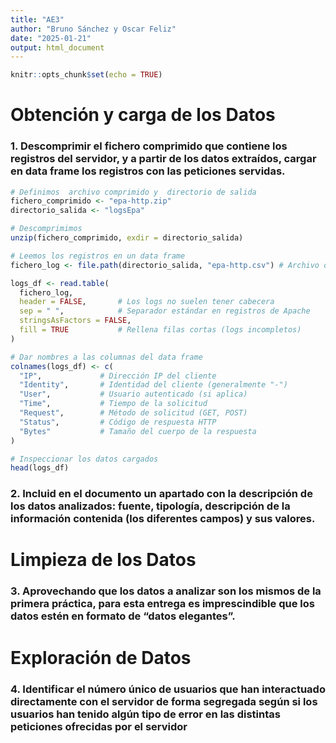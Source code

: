 ```yaml
---
title: "AE3"
author: "Bruno Sánchez y Oscar Feliz"
date: "2025-01-21"
output: html_document
---
```


```r
knitr::opts_chunk$set(echo = TRUE)
```

# Obtención y carga de los Datos

### 1. Descomprimir el fichero comprimido que contiene los registros del servidor, y a partir de los datos extraídos, cargar en data frame los registros con las peticiones servidas.

```r
# Definimos  archivo comprimido y  directorio de salida
fichero_comprimido <- "epa-http.zip"
directorio_salida <- "logsEpa"

# Descomprimimos
unzip(fichero_comprimido, exdir = directorio_salida)

# Leemos los registros en un data frame
fichero_log <- file.path(directorio_salida, "epa-http.csv") # Archivo de logs dentro del directorio extraído

logs_df <- read.table(
  fichero_log,
  header = FALSE,       # Los logs no suelen tener cabecera
  sep = " ",            # Separador estándar en registros de Apache
  stringsAsFactors = FALSE,
  fill = TRUE           # Rellena filas cortas (logs incompletos)
)

# Dar nombres a las columnas del data frame
colnames(logs_df) <- c(
  "IP",             # Dirección IP del cliente
  "Identity",       # Identidad del cliente (generalmente "-")
  "User",           # Usuario autenticado (si aplica)
  "Time",           # Tiempo de la solicitud
  "Request",        # Método de solicitud (GET, POST)
  "Status",         # Código de respuesta HTTP
  "Bytes"           # Tamaño del cuerpo de la respuesta
)

# Inspeccionar los datos cargados
head(logs_df)

```

### 2. Incluid en el documento un apartado con la descripción de los datos analizados: fuente, tipología, descripción de la información contenida (los diferentes campos) y sus valores.

# Limpieza de los Datos

### 3. Aprovechando que los datos a analizar son los mismos de la primera práctica, para esta entrega es imprescindible que los datos estén en formato de “datos elegantes”.

# Exploración de Datos

### 4. Identificar el número único de usuarios que han interactuado directamente con el servidor de forma segregada según si los usuarios han tenido algún tipo de error en las distintas peticiones ofrecidas por el servidor

